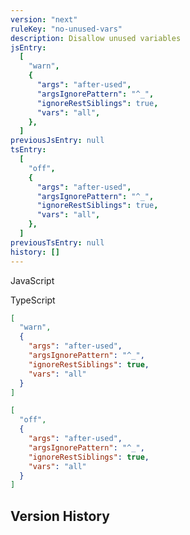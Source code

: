 ```yaml
---
version: "next"
ruleKey: "no-unused-vars"
description: Disallow unused variables
jsEntry:
  [
    "warn",
    {
      "args": "after-used",
      "argsIgnorePattern": "^_",
      "ignoreRestSiblings": true,
      "vars": "all",
    },
  ]
previousJsEntry: null
tsEntry:
  [
    "off",
    {
      "args": "after-used",
      "argsIgnorePattern": "^_",
      "ignoreRestSiblings": true,
      "vars": "all",
    },
  ]
previousTsEntry: null
history: []
---
```


<Tabs defaultValue="js">

<TabsList>
  <TabsTrigger value="js">
    <div className="flex gap-2 items-center">
      <RuleLevelIcon level="warn" />
      <p>JavaScript</p>
    </div>
  </TabsTrigger>
  <TabsTrigger value="ts">
    <div className="flex gap-2 items-center">
      <RuleLevelIcon ts level="off" />
      <p>TypeScript</p>
    </div>
  </TabsTrigger>
</TabsList>

<TabsContent value="js">

```json
[
  "warn",
  {
    "args": "after-used",
    "argsIgnorePattern": "^_",
    "ignoreRestSiblings": true,
    "vars": "all"
  }
]
```

</TabsContent>

<TabsContent value="ts">

```json
[
  "off",
  {
    "args": "after-used",
    "argsIgnorePattern": "^_",
    "ignoreRestSiblings": true,
    "vars": "all"
  }
]
```

</TabsContent>

</Tabs>

## Version History

<RuleHistory ruleKey="no-unused-vars" />
